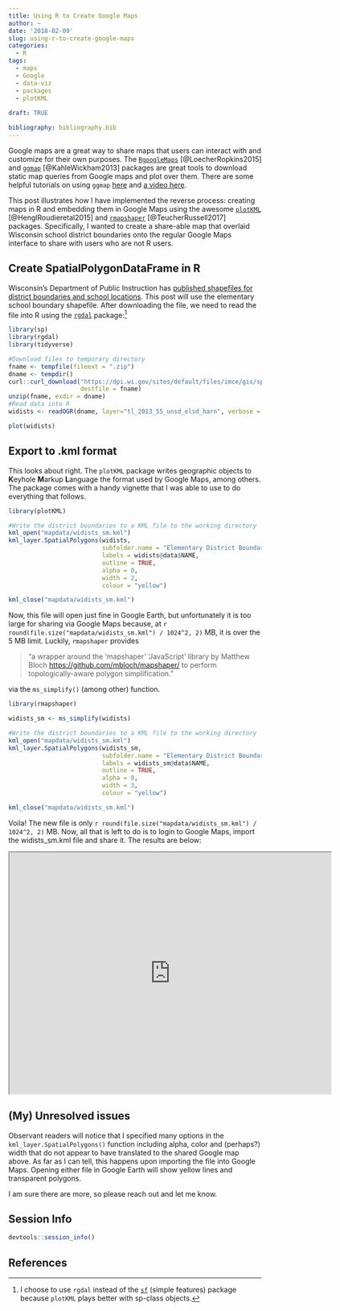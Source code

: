 ```yaml
---
title: Using R to Create Google Maps
author: ~
date: '2018-02-09'
slug: using-r-to-create-google-maps
categories: 
  - R
tags:
  - maps
  - Google
  - data-viz
  - packages
  - plotKML
  
draft: TRUE

bibliography: bibliography.bib
---
```


Google maps are a great way to share maps that users can interact with and 
customize for their own purposes. The 
[`RgoogleMaps`](https://cran.r-project.org/web/packages/RgoogleMaps/) [@LoecherRopkins2015]
and [`ggmap`](https://cran.r-project.org/web/packages/ggmap/) [@KahleWickham2013]
packages are great tools to download static map queries from Google maps and 
plot over them. There are some helpful tutorials on using
`ggmap` [here](https://rpubs.com/nickbearman/r-google-map-making) and 
[a video here](https://www.youtube.com/watch?v=qSVwTj60di8).

This post illustrates how I have implemented the reverse process: creating 
maps in R and embedding them in Google Maps using the awesome 
[`plotKML`](https://cran.rstudio.com/web/packages/plotKML/index.html) [@HenglRoudieretal2015] 
and [`rmapshaper`](https://cran.rstudio.com/web/packages/rmapshaper/index.html) [@TeucherRussell2017]
packages. Specifically, I wanted to create a share-able map that overlaid 
Wisconsin school district boundaries onto the regular Google Maps interface 
to share with users who are not R users.

## Create SpatialPolygonDataFrame in R

Wisconsin's Department of Public Instruction has [published shapefiles for 
district boundaries and school locations](https://dpi.wi.gov/gis/school-district-boundaries/data).
This post will use the elementary school boundary shapefile. After 
downloading the file, we need to read the file into R using the 
[`rgdal`](https://cran.rstudio.com/web/packages/rgdal/) package:[^1]

[^1]: I choose to use `rgdal` instead of the [`sf`](https://cran.rstudio.com/web/packages/sf/) (simple features)
package because `plotKML` plays better with sp-class objects.

```r
library(sp)
library(rgdal)
library(tidyverse)

#Download files to temporary directory
fname <- tempfile(fileext = ".zip")
dname <- tempdir()
curl::curl_download("https://dpi.wi.gov/sites/default/files/imce/gis/spatialdata/tl_2013_55_unsd_elsd_harn.zip", 
                    destfile = fname)
unzip(fname, exdir = dname)
#Read data into R
widists <- readOGR(dname, layer="tl_2013_55_unsd_elsd_harn", verbose = FALSE, stringsAsFactors = FALSE) 

plot(widists)
```

## Export to .kml format

This looks about right. The `plotKML` package writes geographic objects to 
**K**eyhole **M**arkup **L**anguage the format used by Google Maps, among 
others. The package comes with a handy vignette that I was able to use to do 
everything that follows.

```r
library(plotKML)

#Write the district boundaries to a KML file to the working directory
kml_open("mapdata/widists_sm.kml")
kml_layer.SpatialPolygons(widists, 
                          subfolder.name = "Elementary District Boundaries",
                          labels = widists@data$NAME,
                          outline = TRUE,
                          alpha = 0,
                          width = 2,
                          colour = "yellow")

kml_close("mapdata/widists_sm.kml")


```

Now, this file will open just fine in Google Earth, but unfortunately it is
too large for sharing via Google Maps because, at 
`r round(file.size("mapdata/widists_sm.kml") / 1024^2, 2)` MB, it is 
over the 5 MB limit. Luckily, `rmapshaper` provides 

> "a wrapper around the 'mapshaper' 'JavaScript' library by Matthew Bloch 
> <https://github.com/mbloch/mapshaper/> to perform topologically-aware 
> polygon simplification."

via the `ms_simplify()` (among other) function.

```r
library(rmapshaper)

widists_sm <- ms_simplify(widists)

#Write the district boundaries to a KML file to the working directory
kml_open("mapdata/widists_sm.kml")
kml_layer.SpatialPolygons(widists_sm, 
                          subfolder.name = "Elementary District Boundaries",
                          labels = widists_sm@data$NAME,
                          outline = TRUE,
                          alpha = 0,
                          width = 3,
                          colour = "yellow")

kml_close("mapdata/widists_sm.kml")
```

Voila! The new file is only `r round(file.size("mapdata/widists_sm.kml") / 1024^2, 2)` MB.
Now, all that is left to do is to login to Google Maps, import the widists_sm.kml file and 
share it. The results are below:

<iframe src="https://www.google.com/maps/d/u/3/embed?mid=1xFVB_OuvZYaQ-onABVCeEh0yJbte-3BO" width="640" height="480"></iframe>

## (My) Unresolved issues

Observant readers will notice that I specified many options in the `kml_layer.SpatialPolygons()` 
function including alpha, color and (perhaps?) width that do not appear to have translated to the shared Google
map above. As far as I can tell, this happens upon importing the file into Google Maps. Opening 
either file in Google Earth will show yellow lines and transparent polygons.

I am sure there are more, so please reach out and let me know.

## Session Info
```r
devtools::session_info()
```

## References
